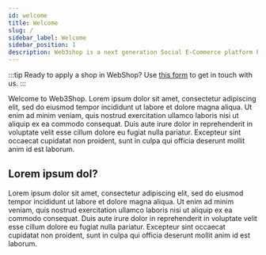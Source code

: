 ```yaml
---
id: welcome
title: Welcome
slug: /
sidebar_label: Welcome
sidebar_position: 1
description: Web3shop is a next generation Social E-Commerce platform built for Web3. Our vision is to help designers achieve low-cost entrepreneurship and become an economic platform for creators that unites the world's best creativity.
---
```


:::tip
Ready to apply a shop in WebShop? Use [this form](https://www.web3shop.me/) to get in touch with us.
:::

Welcome to Web3Shop. Lorem ipsum dolor sit amet, consectetur adipiscing elit, sed do eiusmod tempor incididunt ut labore et dolore magna aliqua. Ut enim ad minim veniam, quis nostrud exercitation ullamco laboris nisi ut aliquip ex ea commodo consequat. Duis aute irure dolor in reprehenderit in voluptate velit esse cillum dolore eu fugiat nulla pariatur. Excepteur sint occaecat cupidatat non proident, sunt in culpa qui officia deserunt mollit anim id est laborum.

## Lorem ipsum dol?

Lorem ipsum dolor sit amet, consectetur adipiscing elit, sed do eiusmod tempor incididunt ut labore et dolore magna aliqua. Ut enim ad minim veniam, quis nostrud exercitation ullamco laboris nisi ut aliquip ex ea commodo consequat. Duis aute irure dolor in reprehenderit in voluptate velit esse cillum dolore eu fugiat nulla pariatur. Excepteur sint occaecat cupidatat non proident, sunt in culpa qui officia deserunt mollit anim id est laborum.